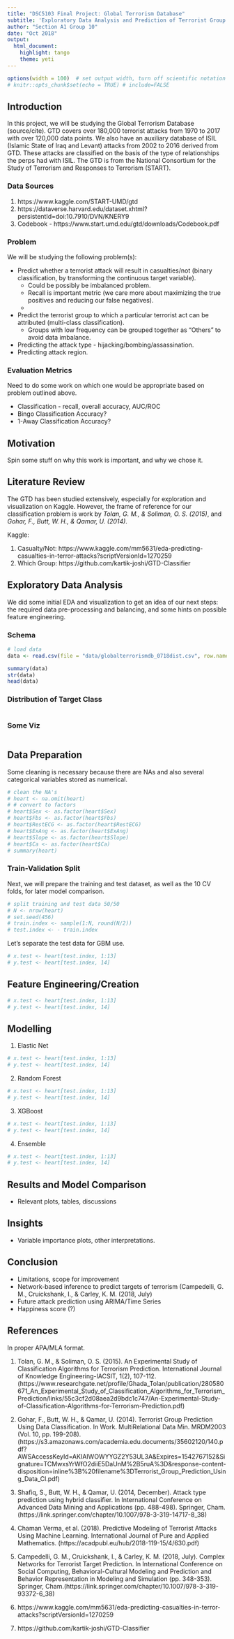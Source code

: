 ```yaml
---
title: "DSC5103 Final Project: Global Terrorism Database"
subtitle: 'Exploratory Data Analysis and Prediction of Terrorist Group'
author: "Section A1 Group 10"
date: "Oct 2018"
output:
  html_document:
    highlight: tango
    theme: yeti
---
```

<!--
comments must be put in an HTML comment form
-->

```r
options(width = 100)  # set output width, turn off scientific notation for big numbers
# knitr::opts_chunk$set(echo = TRUE) # include=FALSE
```

## Introduction
In this project, we will be studying the Global Terrorism Database (source/cite). GTD covers over 180,000 terrorist attacks from 1970 to 2017 with over 120,000 data points. We also have an auxiliary database of ISIL (Islamic State of Iraq and Levant) attacks from 2002 to 2016 derived from GTD. These attacks are classified on the basis of the type of relationships the perps had with ISIL. The GTD is from the National Consortium for the Study of Terrorism and Responses to Terrorism (START).

### Data Sources

1. https://www.kaggle.com/START-UMD/gtd
2. https://dataverse.harvard.edu/dataset.xhtml?persistentId=doi:10.7910/DVN/KNERY9
3. Codebook - https://www.start.umd.edu/gtd/downloads/Codebook.pdf

### Problem 

We will be studying the following problem(s):

* Predict whether a terrorist attack will result in casualties/not (binary classification, by transforming the continuous target variable).
    + Could be possibly be imbalanced problem.
    + Recall is important metric (we care more about maximizing the true positives and reducing our false negatives).
    + 
* Predict the terrorist group to which a particular terrorist act can be attributed (multi-class classification).
    + Groups with low frequency can be grouped together as "Others" to avoid data imbalance. 
* Predicting the attack type - hijacking/bombing/assassination.
* Predicting attack region.

### Evaluation Metrics

Need to do some work on which one would be appropriate based on problem outlined above.

* Classification - recall, overall accuracy, AUC/ROC
* Bingo Classification Accuracy?
* 1-Away Classification Accuracy? 

## Motivation
Spin some stuff on why this work is important, and why we chose it.

## Literature Review
The GTD has been studied extensively, especially for exploration and visualization on Kaggle. However, the frame of reference for our classification problem is work by *Tolan, G. M., & Soliman, O. S. (2015)*, and *Gohar, F., Butt, W. H., & Qamar, U. (2014)*.

Kaggle:

1. Casualty/Not: https://www.kaggle.com/mm5631/eda-predicting-casualties-in-terror-attacks?scriptVersionId=1270259
2. Which Group: https://github.com/kartik-joshi/GTD-Classifier

## Exploratory Data Analysis
We did some initial EDA and visualization to get an idea of our next steps: the required data pre-processing and balancing, and some hints on possible feature engineering. 

### Schema
```r

# load data
data <- read.csv(file = "data/globalterrorismdb_0718dist.csv", row.names = 1, stringsAsFactors = FALSE)

summary(data)
str(data)
head(data)
```

### Distribution of Target Class
```r

```

### Some Viz
```r

```

## Data Preparation

Some cleaning is necessary because there are NAs and also several categorical variables stored as numerical.
```r
# clean the NA's
# heart <- na.omit(heart)
# # convert to factors
# heart$Sex <- as.factor(heart$Sex)
# heart$Fbs <- as.factor(heart$Fbs)
# heart$RestECG <- as.factor(heart$RestECG)
# heart$ExAng <- as.factor(heart$ExAng)
# heart$Slope <- as.factor(heart$Slope)
# heart$Ca <- as.factor(heart$Ca)
# summary(heart)
```

### Train-Validation Split
Next, we will prepare the training and test dataset, as well as the 10 CV folds, for later model comparison.
```r
# split training and test data 50/50
# N <- nrow(heart)
# set.seed(456)
# train.index <- sample(1:N, round(N/2))
# test.index <- - train.index
```

Let's separate the test data for GBM use.
```r
# x.test <- heart[test.index, 1:13]
# y.test <- heart[test.index, 14]
```


## Feature Engineering/Creation
```r
# x.test <- heart[test.index, 1:13]
# y.test <- heart[test.index, 14]
```

## Modelling

1. Elastic Net
```r
# x.test <- heart[test.index, 1:13]
# y.test <- heart[test.index, 14]
```

2. Random Forest
```r
# x.test <- heart[test.index, 1:13]
# y.test <- heart[test.index, 14]
```

3. XGBoost
```r
# x.test <- heart[test.index, 1:13]
# y.test <- heart[test.index, 14]
```

4. Ensemble 
```r
# x.test <- heart[test.index, 1:13]
# y.test <- heart[test.index, 14]
```

## Results and Model Comparison
* Relevant plots, tables, discussions

## Insights
* Variable importance plots, other interpretations.

## Conclusion
* Limitations, scope for improvement
* Network-based inference to predict targets of terrorism (Campedelli, G. M., Cruickshank, I., & Carley, K. M. (2018, July)
* Future attack prediction using ARIMA/Time Series
* Happiness score (?)

## References
In proper APA/MLA format.

1. Tolan, G. M., & Soliman, O. S. (2015). An Experimental Study of Classification Algorithms for Terrorism Prediction. International Journal of Knowledge Engineering-IACSIT, 1(2), 107-112. (https://www.researchgate.net/profile/Ghada_Tolan/publication/280580671_An_Experimental_Study_of_Classification_Algorithms_for_Terrorism_Prediction/links/55c3cf2d08aea2d9bdc1c747/An-Experimental-Study-of-Classification-Algorithms-for-Terrorism-Prediction.pdf)

2. Gohar, F., Butt, W. H., & Qamar, U. (2014). Terrorist Group Prediction Using Data Classification. In Work. MultiRelational Data Min. MRDM2003 (Vol. 10, pp. 199-208). (https://s3.amazonaws.com/academia.edu.documents/35602120/140.pdf?AWSAccessKeyId=AKIAIWOWYYGZ2Y53UL3A&Expires=1542767152&Signature=TCMwxsYrWfO2diiE5DaUnM%2B5ruA%3D&response-content-disposition=inline%3B%20filename%3DTerrorist_Group_Prediction_Using_Data_Cl.pdf)

3. Shafiq, S., Butt, W. H., & Qamar, U. (2014, December). Attack type prediction using hybrid classifier. In International Conference on Advanced Data Mining and Applications (pp. 488-498). Springer, Cham. (https://link.springer.com/chapter/10.1007/978-3-319-14717-8_38)

4. Chaman Verma, et al. (2018). Predictive Modeling of Terrorist Attacks Using Machine Learning. International Journal of Pure and Applied Mathematics. (https://acadpubl.eu/hub/2018-119-15/4/630.pdf)

5. Campedelli, G. M., Cruickshank, I., & Carley, K. M. (2018, July). Complex Networks for Terrorist Target Prediction. In International Conference on Social Computing, Behavioral-Cultural Modeling and Prediction and Behavior Representation in Modeling and Simulation (pp. 348-353). Springer, Cham.(https://link.springer.com/chapter/10.1007/978-3-319-93372-6_38)

6. https://www.kaggle.com/mm5631/eda-predicting-casualties-in-terror-attacks?scriptVersionId=1270259

7. https://github.com/kartik-joshi/GTD-Classifier

